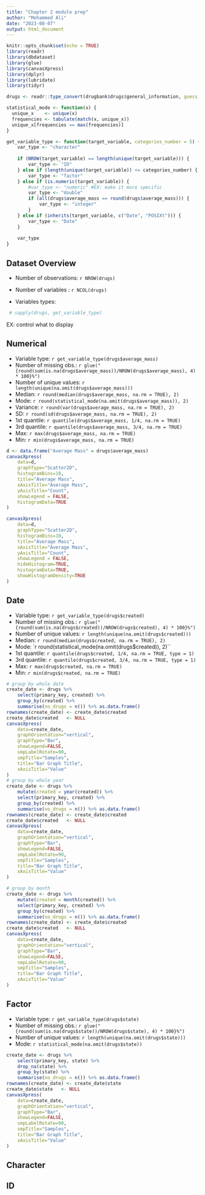 ```yaml
---
title: "Chapter 2 module prep"
author: "Mohammed Ali"
date: "2023-08-07"
output: html_document
---
```


```r
knitr::opts_chunk$set(echo = TRUE)
library(readr)
library(dbdataset)
library(glue)
library(canvasXpress)
library(dplyr)
library(lubridate)
library(tidyr)

drugs <- readr::type_convert(drugbank$drugs$general_information, guess_integer = T)

statistical_mode <- function(x) {
  unique_x    <- unique(x)
  frequencies <- tabulate(match(x, unique_x))
  unique_x[frequencies == max(frequencies)]
}

get_variable_type <- function(target_variable, categories_number = 5) {
    var_type <- "character"
    
    if (NROW(target_variable) == length(unique(target_variable))) {
        var_type <- "ID"
    } else if (length(unique(target_variable)) <= categories_number) {
        var_type <- "factor"
    } else if (is.numeric(target_variable)) {
        #var_type <- "numeric" #EX: make it more specific
        var_type <- "double"
        if (all(drugs$average_mass == round(drugs$average_mass))) {
            var_type <- "integer"
        }
    } else if (inherits(target_variable, c("Date", "POSIXt"))) {
        var_type <- "Date"
    }
    
    var_type
}
```

## Dataset Overview

- Number of observations: `r NROW(drugs)`
- Number of variables	: `r NCOL(drugs)`

- Variables types:
```r
 # sapply(drugs, get_variable_type)
```
 EX: control what to display

## Numerical

- Variable type: `r get_variable_type(drugs$average_mass)`
- Number of missing obs.: `r glue("{round(sum(is.na(drugs$average_mass))/NROW(drugs$average_mass), 4) * 100}%")`
- Number of unique values: `r length(unique(na.omit(drugs$average_mass)))`
- Median: `r round(median(drugs$average_mass, na.rm = TRUE), 2)`
- Mode: `r round(statistical_mode(na.omit(drugs$average_mass)), 2)`
- Variance: `r round(var(drugs$average_mass, na.rm = TRUE), 2)`
- SD: `r round(sd(drugs$average_mass, na.rm = TRUE), 2)`
- 1st quantile: `r quantile(drugs$average_mass, 1/4, na.rm = TRUE)`
- 3rd quantile: `r quantile(drugs$average_mass, 3/4, na.rm = TRUE)`
- Max: `r max(drugs$average_mass, na.rm = TRUE)`
- Min: `r min(drugs$average_mass, na.rm = TRUE)`

```r
d <- data.frame("Average Mass" = drugs$average_mass)
canvasXpress(
    data=d,
    graphType="Scatter2D",
    histogramBins=10,
    title="Average Mass",
    xAxisTitle="Average Mass",
    yAxisTitle="Count",
    showLegend = FALSE,
    histogramData=TRUE
)

canvasXpress(
    data=d,
    graphType="Scatter2D",
    histogramBins=10,
    title="Average Mass",
    xAxisTitle="Average Mass",
    yAxisTitle="Count",
    showLegend = FALSE,
    hideHistogram=TRUE,
    histogramData=TRUE,
    showHistogramDensity=TRUE
)
```

## Date
- Variable type: `r get_variable_type(drugs$created)`
- Number of missing obs.: `r glue("{round(sum(is.na(drugs$created))/NROW(drugs$created), 4) * 100}%")`
- Number of unique values: `r length(unique(na.omit(drugs$created)))`
- Median: `r round(median(drugs$created, na.rm = TRUE), 2)`
- Mode: `r round(statistical_mode(na.omit(drugs$created)), 2)``
- 1st quantile: `r quantile(drugs$created, 1/4, na.rm = TRUE, type = 1)`
- 3rd quantile: `r quantile(drugs$created, 3/4, na.rm = TRUE, type = 1)`
- Max: `r max(drugs$created, na.rm = TRUE)`
- Min: `r min(drugs$created, na.rm = TRUE)`

```r
# group by whole date
create_date <- drugs %>% 
    select(primary_key, created) %>%
    group_by(created) %>% 
    summarise(no_drugs = n()) %>% as.data.frame()
rownames(create_date) <- create_date$created
create_date$created   <- NULL
canvasXpress(
    data=create_date,
    graphOrientation="vertical",
    graphType="Bar",
    showLegend=FALSE,
    smpLabelRotate=90,
    smpTitle="Samples",
    title="Bar Graph Title",
    xAxisTitle="Value"
)
# group by whole year
create_date <- drugs %>%
    mutate(created = year(created)) %>% 
    select(primary_key, created) %>%
    group_by(created) %>% 
    summarise(no_drugs = n()) %>% as.data.frame()
rownames(create_date) <- create_date$created
create_date$created   <- NULL
canvasXpress(
    data=create_date,
    graphOrientation="vertical",
    graphType="Bar",
    showLegend=FALSE,
    smpLabelRotate=90,
    smpTitle="Samples",
    title="Bar Graph Title",
    xAxisTitle="Value"
)

# group by month
create_date <- drugs %>%
    mutate(created = month(created)) %>% 
    select(primary_key, created) %>%
    group_by(created) %>% 
    summarise(no_drugs = n()) %>% as.data.frame()
rownames(create_date) <- create_date$created
create_date$created   <- NULL
canvasXpress(
    data=create_date,
    graphOrientation="vertical",
    graphType="Bar",
    showLegend=FALSE,
    smpLabelRotate=90,
    smpTitle="Samples",
    title="Bar Graph Title",
    xAxisTitle="Value"
)
```


## Factor
- Variable type: `r get_variable_type(drugs$state)`
- Number of missing obs.: `r glue("{round(sum(is.na(drugs$state))/NROW(drugs$state), 4) * 100}%")`
- Number of unique values: `r length(unique(na.omit(drugs$state)))`
- Mode: `r statistical_mode(na.omit(drugs$state))`

```r
create_date <- drugs %>% 
    select(primary_key, state) %>%
    drop_na(state) %>% 
    group_by(state) %>% 
    summarise(no_drugs = n()) %>% as.data.frame()
rownames(create_date) <- create_date$state
create_date$state   <- NULL
canvasXpress(
    data=create_date,
    graphOrientation="vertical",
    graphType="Bar",
    showLegend=FALSE,
    smpLabelRotate=90,
    smpTitle="Samples",
    title="Bar Graph Title",
    xAxisTitle="Value"
)
```

## Character
## ID


